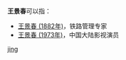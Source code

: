 '''王景春'''可以指：
* [[王景春_(1882年)|王景春 (1882年)]]，铁路管理专家
* [[王景春_(1973年)|王景春 (1973年)]]，中国大陆影视演员

{{disambig}}

[[Category:三字王姓人名消歧义|jing]]